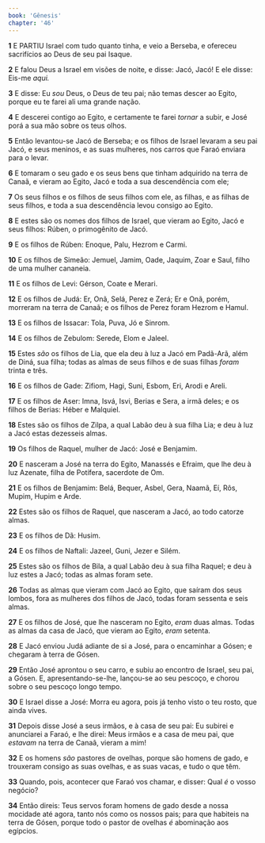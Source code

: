 ```yaml
---
book: 'Gênesis'
chapter: '46'
---
```


**1** E PARTIU Israel com tudo quanto tinha, e veio a Berseba, e ofereceu sacrifícios ao Deus de seu pai Isaque.

**2** E falou Deus a Israel em visões de noite, e disse: Jacó, Jacó! E ele disse: Eis-me _aqui._

**3** E disse: Eu _sou_ Deus, o Deus de teu pai; não temas descer ao Egito, porque eu te farei ali uma grande nação.

**4** E descerei contigo ao Egito, e certamente te farei _tornar_ a subir, e José porá a sua mão sobre os teus olhos.

**5** Então levantou-se Jacó de Berseba; e os filhos de Israel levaram a seu pai Jacó, e seus meninos, e as suas mulheres, nos carros que Faraó enviara para o levar.

**6** E tomaram o seu gado e os seus bens que tinham adquirido na terra de Canaã, e vieram ao Egito, Jacó e toda a sua descendência com ele;

**7** Os seus filhos e os filhos de seus filhos com ele, as filhas, e as filhas de seus filhos, e toda a sua descendência levou consigo ao Egito.

**8** E estes são os nomes dos filhos de Israel, que vieram ao Egito, Jacó e seus filhos: Rúben, o primogênito de Jacó.

**9** E os filhos de Rúben: Enoque, Palu, Hezrom e Carmi.

**10** E os filhos de Simeão: Jemuel, Jamim, Oade, Jaquim, Zoar e Saul, filho de uma mulher cananeia.

**11** E os filhos de Levi: Gérson, Coate e Merari.

**12** E os filhos de Judá: Er, Onã, Selá, Perez e Zerá; Er e Onã, porém, morreram na terra de Canaã; e os filhos de Perez foram Hezrom e Hamul.

**13** E os filhos de Issacar: Tola, Puva, Jó e Sinrom.

**14** E os filhos de Zebulom: Serede, Elom e Jaleel.

**15** Estes _são_ os filhos de Lia, que ela deu à luz a Jacó em Padã-Arã, além de Diná, sua filha; todas as almas de seus filhos e de suas filhas _foram_ trinta e três.

**16** E os filhos de Gade: Zifiom, Hagi, Suni, Esbom, Eri, Arodi e Areli.

**17** E os filhos de Aser: Imna, Isvá, Isvi, Berias e Sera, a irmã deles; e os filhos de Berias: Héber e Malquiel.

**18** Estes são os filhos de Zilpa, a qual Labão deu à sua filha Lia; e deu à luz a Jacó estas dezesseis almas.

**19** Os filhos de Raquel, mulher de Jacó: José e Benjamim.

**20** E nasceram a José na terra do Egito, Manassés e Efraim, que lhe deu à luz Azenate, filha de Potífera, sacerdote de Om.

**21** E os filhos de Benjamim: Belá, Bequer, Asbel, Gera, Naamã, Eí, Rôs, Mupim, Hupim e Arde.

**22** Estes são os filhos de Raquel, que nasceram a Jacó, ao todo catorze almas.

**23** E os filhos de Dã: Husim.

**24** E os filhos de Naftali: Jazeel, Guni, Jezer e Silém.

**25** Estes são os filhos de Bila, a qual Labão deu à sua filha Raquel; e deu à luz estes a Jacó; todas as almas foram sete.

**26** Todas as almas que vieram com Jacó ao Egito, que saíram dos seus lombos, fora as mulheres dos filhos de Jacó, todas foram sessenta e seis almas.

**27** E os filhos de José, que lhe nasceram no Egito, _eram_ duas almas. Todas as almas da casa de Jacó, que vieram ao Egito, _eram_ setenta.

**28** E Jacó enviou Judá adiante de si a José, para o encaminhar a Gósen; e chegaram à terra de Gósen.

**29** Então José aprontou o seu carro, e subiu ao encontro de Israel, seu pai, a Gósen. E, apresentando-se-lhe, lançou-se ao seu pescoço, e chorou sobre o seu pescoço longo tempo.

**30** E Israel disse a José: Morra eu agora, pois já tenho visto o teu rosto, que ainda vives.

**31** Depois disse José a seus irmãos, e à casa de seu pai: Eu subirei e anunciarei a Faraó, e lhe direi: Meus irmãos e a casa de meu pai, que _estavam_ na terra de Canaã, vieram a mim!

**32** E os homens _são_ pastores de ovelhas, porque são homens de gado, e trouxeram consigo as suas ovelhas, e as suas vacas, e tudo o que têm.

**33** Quando, pois, acontecer que Faraó vos chamar, e disser: Qual _é_ o vosso negócio?

**34** Então direis: Teus servos foram homens de gado desde a nossa mocidade até agora, tanto nós como os nossos pais; para que habiteis na terra de Gósen, porque todo o pastor de ovelhas _é_ abominação aos egípcios.
